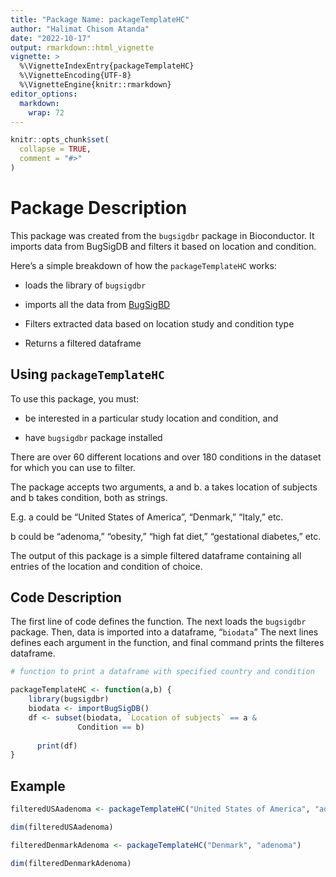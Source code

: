 ```yaml
---
title: "Package Name: packageTemplateHC"
author: "Halimat Chisom Atanda"
date: "2022-10-17"
output: rmarkdown::html_vignette
vignette: >
  %\VignetteIndexEntry{packageTemplateHC}
  %\VignetteEncoding{UTF-8}
  %\VignetteEngine{knitr::rmarkdown}
editor_options: 
  markdown: 
    wrap: 72
---
```


```r
knitr::opts_chunk$set(
  collapse = TRUE,
  comment = "#>"
)
```

# Package Description

This package was created from the `bugsigdbr` package in Bioconductor.
It imports data from BugSigDB and filters it based on location and
condition.

Here's a simple breakdown of how the `packageTemplateHC` works:

-   loads the library of `bugsigdbr`

-   imports all the data from [BugSigBD](bugsigdb.org)

-   Filters extracted data based on location study and condition type

-   Returns a filtered dataframe

## Using `packageTemplateHC`

To use this package, you must:

-   be interested in a particular study location and condition, and

-   have `bugsigdbr` package installed

There are over 60 different locations and over 180 conditions in the
dataset for which you can use to filter.

The package accepts two arguments, a and b. a takes location of subjects
and b takes condition, both as strings.

E.g. a could be "United States of America", "Denmark," "Italy," etc.

b could be "adenoma," "obesity," "high fat diet," "gestational
diabetes," etc.

The output of this package is a simple filtered dataframe containing all
entries of the location and condition of choice.

## Code Description

The first line of code defines the function. The next loads the
`bugsigdbr` package. Then, data is imported into a dataframe,
"`biodata`" The next lines defines each argument in the function, and
final command prints the filteres dataframe.

```r
# function to print a dataframe with specified country and condition

packageTemplateHC <- function(a,b) {
	library(bugsigdbr)
	biodata <- importBugSigDB()
	df <- subset(biodata, `Location of subjects` == a &
               Condition == b)
  
	  print(df)
}
```

## Example

```r
filteredUSAadenoma <- packageTemplateHC("United States of America", "adenoma")

dim(filteredUSAadenoma)
```

```r
filteredDenmarkAdenoma <- packageTemplateHC("Denmark", "adenoma")

dim(filteredDenmarkAdenoma)
```
